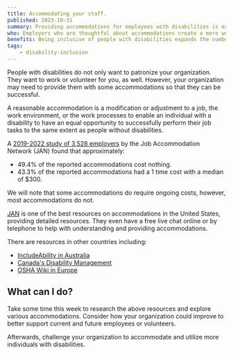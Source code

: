 ```yaml
---
title: Accommodating your staff.
published: 2023-10-31
summary: Providing accommodations for employees with disabilities is easier than you think.
who: Employers who are thoughtful about accommodations create a more welcoming environment and prepares the organization and employees for unexpected situations.
benefits: Being inclusive of people with disabilities expands the number of people you can hire, making sure you can get the best person for the job.
tags:
    - disability-inclusion
---
```


People with disabilities do not only want to patronize your organization. They want to work or volunteer for you, as well. However, your organization may need to provide them with some accommodations so that they can be successful.

A reasonable accommodation is a modification or adjustment to a job, the work environment, or the work processes to enable an individual with a disability to have an equal opportunity to successfully perform their job tasks to the same extent as people without disabilities.

A [2019-2022 study of 3,528 employers](https://askjan.org/topics/costs.cfm) by the Job Accommodation Network (JAN) found that approximately:
- 49.4% of the reported accommodations cost nothing.
- 43.3% of the reported accommodations had a 1 time cost with a median of $300. 

We will note that some accommodations do require ongoing costs, however, most accommodations do not.

[JAN](https://askjan.org/) is one of the best resources on accommodations in the United States, providing detailed resources. They even have a free live chat online or by telephone to help with understanding and providing accommodations.

There are resources in other countries including:
- [IncludeAbility in Australia](https://includeability.gov.au/resources-employers)
- [Canada's Disability Management](https://www.canada.ca/en/government/publicservice/wellness-inclusion-diversity-public-service/health-wellness-public-servants/disability-management/fundamentals-accommodation-options.html) 
- [OSHA Wiki in Europe](https://oshwiki.osha.europa.eu/en/themes/workers-disabilities)

## What can I do?

Take some time this week to research the above resources and explore various accommodations. Consider how your organization could improve to better support current and future employees or volunteers.

Afterwards, challenge your organization to accommodate and utilize more individuals with disabilities.
